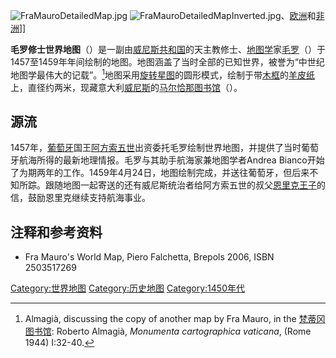 [[File:FraMauroDetailedMap.jpg|thumb]]
[[File:FraMauroDetailedMapInverted.jpg|thumb]]、[[欧洲|欧洲]]和[[非洲|非洲]]]]

'''毛罗修士世界地图'''（{{lang|la|Fra Mauro Mappa Mundi}}）是一副由[[威尼斯共和国|威尼斯共和国]]的天主教修士、[[地图学|地图学]]家[[毛罗|毛罗]]（{{lang|it|Fra Mauro}}）于1457至1459年年间绘制的地图。地图涵盖了当时全部的已知世界，被誉为“中世纪地图学最伟大的记载”。<ref>Almagià, discussing the copy of another map by Fra Mauro, in the [[梵蒂冈图书馆|梵蒂冈图书馆]]: Roberto Almagià, ''Monumenta cartographica vaticana'', (Rome 1944) I:32-40.</ref>地图采用[[旋转星图|旋转星图]]的圆形模式，绘制于带[[木框|木框]]的[[羊皮纸|羊皮纸]]上，直径约两米，现藏意大利[[威尼斯|威尼斯]]的[[马尔恰那图书馆|马尔恰那图书馆]]（{{lang|it|Biblioteca Nazionale Marciana|}}）。

==源流==
1457年，[[葡萄牙|葡萄牙]]国王[[阿方索五世_(葡萄牙)|阿方索五世]]出资委托毛罗绘制世界地图，并提供了当时葡萄牙航海所得的最新地理情报。毛罗与其助手航海家兼地图学者Andrea Bianco开始了为期两年的工作。1459年4月24日，地图绘制完成，并送往葡萄牙，但后来不知所踪。跟随地图一起寄送的还有威尼斯统治者给阿方索五世的叔父[[恩里克_(航海家)|恩里克王子]]的信，鼓励恩里克继续支持航海事业。

==注释和参考资料==
{{reflist}}

*Fra Mauro's World Map, Piero Falchetta, Brepols 2006, ISBN 2503517269

[[Category:世界地图|Category:世界地图]]
[[Category:历史地图|Category:历史地图]]
[[Category:1450年代|Category:1450年代]]
